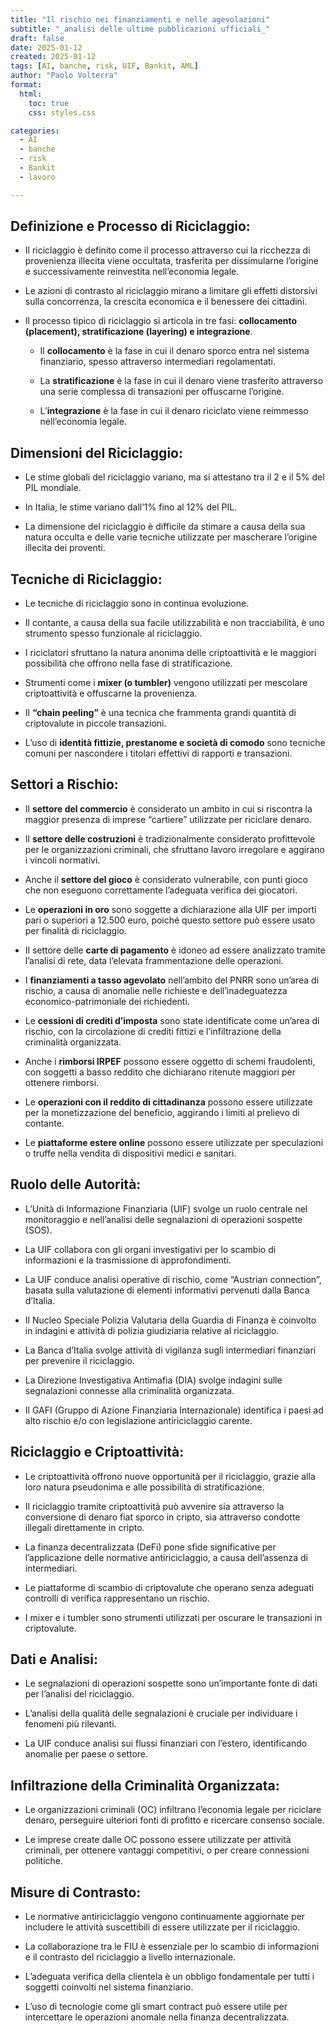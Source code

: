 ```yaml
---
title: "Il rischio nei finanziamenti e nelle agevolazioni"
subtitle: "_analisi delle ultime pubblicazioni ufficiali_"
draft: false
date: 2025-01-12
created: 2025-01-12
tags: [AI, banche, risk, UIF, Bankit, AML]
author: "Paolo Volterra"
format:
  html:
    toc: true
    css: styles.css

categories:
  - AI
  - banche
  - risk
  - Bankit
  - lavoro

---
```


## **Definizione e Processo di Riciclaggio:**

- Il riciclaggio è definito come il processo attraverso cui la ricchezza di provenienza illecita viene occultata, trasferita per dissimularne l’origine e successivamente reinvestita nell'economia legale.
    
- Le azioni di contrasto al riciclaggio mirano a limitare gli effetti distorsivi sulla concorrenza, la crescita economica e il benessere dei cittadini.
    
- Il processo tipico di riciclaggio si articola in tre fasi: **collocamento (placement), stratificazione (layering) e integrazione**.
    
    - Il **collocamento** è la fase in cui il denaro sporco entra nel sistema finanziario, spesso attraverso intermediari regolamentati.
        
    - La **stratificazione** è la fase in cui il denaro viene trasferito attraverso una serie complessa di transazioni per offuscarne l'origine.
        
    - L'**integrazione** è la fase in cui il denaro riciclato viene reimmesso nell'economia legale.
        

## **Dimensioni del Riciclaggio:**

- Le stime globali del riciclaggio variano, ma si attestano tra il 2 e il 5% del PIL mondiale.
    
- In Italia, le stime variano dall'1% fino al 12% del PIL.
    
- La dimensione del riciclaggio è difficile da stimare a causa della sua natura occulta e delle varie tecniche utilizzate per mascherare l’origine illecita dei proventi.
    

## **Tecniche di Riciclaggio:**

- Le tecniche di riciclaggio sono in continua evoluzione.
    
- Il contante, a causa della sua facile utilizzabilità e non tracciabilità, è uno strumento spesso funzionale al riciclaggio.
    
- I riciclatori sfruttano la natura anonima delle criptoattività e le maggiori possibilità che offrono nella fase di stratificazione.
    
- Strumenti come i **mixer (o tumbler)** vengono utilizzati per mescolare criptoattività e offuscarne la provenienza.
    
- Il **"chain peeling"** è una tecnica che frammenta grandi quantità di criptovalute in piccole transazioni.
    
- L'uso di **identità fittizie, prestanome e società di comodo** sono tecniche comuni per nascondere i titolari effettivi di rapporti e transazioni.
    

## **Settori a Rischio:**

- Il **settore del commercio** è considerato un ambito in cui si riscontra la maggior presenza di imprese "cartiere" utilizzate per riciclare denaro.
    
- Il **settore delle costruzioni** è tradizionalmente considerato profittevole per le organizzazioni criminali, che sfruttano lavoro irregolare e aggirano i vincoli normativi.
    
- Anche il **settore del gioco** è considerato vulnerabile, con punti gioco che non eseguono correttamente l'adeguata verifica dei giocatori.
    
- Le **operazioni in oro** sono soggette a dichiarazione alla UIF per importi pari o superiori a 12.500 euro, poiché questo settore può essere usato per finalità di riciclaggio.
    
- Il settore delle **carte di pagamento** è idoneo ad essere analizzato tramite l’analisi di rete, data l'elevata frammentazione delle operazioni.
    
- I **finanziamenti a tasso agevolato** nell'ambito del PNRR sono un'area di rischio, a causa di anomalie nelle richieste e dell'inadeguatezza economico-patrimoniale dei richiedenti.
    
- Le **cessioni di crediti d'imposta** sono state identificate come un'area di rischio, con la circolazione di crediti fittizi e l'infiltrazione della criminalità organizzata.
    
- Anche i **rimborsi IRPEF** possono essere oggetto di schemi fraudolenti, con soggetti a basso reddito che dichiarano ritenute maggiori per ottenere rimborsi.
    
- Le **operazioni con il reddito di cittadinanza** possono essere utilizzate per la monetizzazione del beneficio, aggirando i limiti al prelievo di contante.
    
- Le **piattaforme estere online** possono essere utilizzate per speculazioni o truffe nella vendita di dispositivi medici e sanitari.
    

## **Ruolo delle Autorità:**

- L’Unità di Informazione Finanziaria (UIF) svolge un ruolo centrale nel monitoraggio e nell'analisi delle segnalazioni di operazioni sospette (SOS).
    
- La UIF collabora con gli organi investigativi per lo scambio di informazioni e la trasmissione di approfondimenti.
    
- La UIF conduce analisi operative di rischio, come "Austrian connection", basata sulla valutazione di elementi informativi pervenuti dalla Banca d’Italia.
    
- Il Nucleo Speciale Polizia Valutaria della Guardia di Finanza è coinvolto in indagini e attività di polizia giudiziaria relative al riciclaggio.
    
- La Banca d'Italia svolge attività di vigilanza sugli intermediari finanziari per prevenire il riciclaggio.
    
- La Direzione Investigativa Antimafia (DIA) svolge indagini sulle segnalazioni connesse alla criminalità organizzata.
    
- Il GAFI (Gruppo di Azione Finanziaria Internazionale) identifica i paesi ad alto rischio e/o con legislazione antiriciclaggio carente.
    

## **Riciclaggio e Criptoattività:**

- Le criptoattività offrono nuove opportunità per il riciclaggio, grazie alla loro natura pseudonima e alle possibilità di stratificazione.
    
- Il riciclaggio tramite criptoattività può avvenire sia attraverso la conversione di denaro fiat sporco in cripto, sia attraverso condotte illegali direttamente in cripto.
    
- La finanza decentralizzata (DeFi) pone sfide significative per l'applicazione delle normative antiriciclaggio, a causa dell'assenza di intermediari.
    
- Le piattaforme di scambio di criptovalute che operano senza adeguati controlli di verifica rappresentano un rischio.
    
- I mixer e i tumbler sono strumenti utilizzati per oscurare le transazioni in criptovalute.
    

## **Dati e Analisi:**

- Le segnalazioni di operazioni sospette sono un'importante fonte di dati per l'analisi del riciclaggio.
    
- L'analisi della qualità delle segnalazioni è cruciale per individuare i fenomeni più rilevanti.
    
- La UIF conduce analisi sui flussi finanziari con l'estero, identificando anomalie per paese o settore.
    

## **Infiltrazione della Criminalità Organizzata:**

- Le organizzazioni criminali (OC) infiltrano l'economia legale per riciclare denaro, perseguire ulteriori fonti di profitto e ricercare consenso sociale.
    
- Le imprese create dalle OC possono essere utilizzate per attività criminali, per ottenere vantaggi competitivi, o per creare connessioni politiche.
    

## **Misure di Contrasto:**

- Le normative antiriciclaggio vengono continuamente aggiornate per includere le attività suscettibili di essere utilizzate per il riciclaggio.
    
- La collaborazione tra le FIU è essenziale per lo scambio di informazioni e il contrasto del riciclaggio a livello internazionale.
    
- L'adeguata verifica della clientela è un obbligo fondamentale per tutti i soggetti coinvolti nel sistema finanziario.
    
- L'uso di tecnologie come gli smart contract può essere utile per intercettare le operazioni anomale nella finanza decentralizzata.